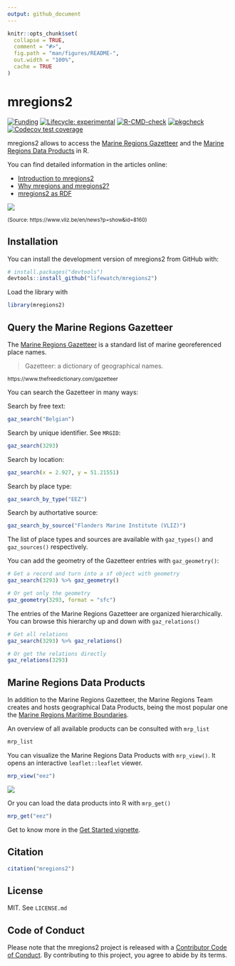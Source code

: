 ```yaml
---
output: github_document
---
```


```r
knitr::opts_chunk$set(
  collapse = TRUE,
  comment = "#>",
  fig.path = "man/figures/README-",
  out.width = "100%",
  cache = TRUE
)
```

# mregions2

<!-- badges: start -->
[![Funding](https://img.shields.io/static/v1?label=powered+by&message=lifewatch.be&labelColor=1a4e8a&color=f15922)](https://lifewatch.be)
[![Lifecycle:
experimental](https://img.shields.io/badge/lifecycle-experimental-orange.svg)](https://lifecycle.r-lib.org/articles/stages.html#experimental)
[![R-CMD-check](https://github.com/lifewatch/mregions2/actions/workflows/R-CMD-check.yaml/badge.svg)](https://github.com/lifewatch/mregions2/actions/workflows/R-CMD-check.yaml)
[![pkgcheck](https://github.com/lifewatch/mregions2/workflows/pkgcheck/badge.svg)](https://github.com/lifewatch/mregions2/actions?query=workflow%3Apkgcheck)
[![Codecov test
coverage](https://codecov.io/gh/lifewatch/mregions2/branch/main/graph/badge.svg)](https://app.codecov.io/gh/lifewatch/mregions2?branch=main)
<!-- badges: end -->

mregions2 allows to access the [Marine Regions Gazetteer](https://marineregions.org/gazetteer.php) and the [Marine Regions Data Products](https://marineregions.org/sources.php) in R.

You can find detailed information in the articles online:

* [Introduction to mregions2](https://lifewatch.github.io/mregions2/articles/mregions2.html)
* [Why mregions and mregions2?](https://lifewatch.github.io/mregions2/articles/why_mregions2.html)
* [mregions2 as RDF](https://lifewatch.github.io/mregions2/articles/mregions2-rdf.html)

![](https://user-images.githubusercontent.com/54405067/156809171-1487bb9f-35af-4418-8e2f-93c24a59aad0.gif)

<sup>(Source: https://www.vliz.be/en/news?p=show&id=8160)</sup>

## Installation

You can install the development version of mregions2 from GitHub with:

``` r
# install.packages("devtools")
devtools::install_github("lifewatch/mregions2")
```

Load the library with
```r
library(mregions2)
```

## Query the Marine Regions Gazetteer

The [Marine Regions Gazetteer](https://marineregions.org/gazetteer.php) is a standard list of marine georeferenced place names.

> Gazetteer: a dictionary of geographical names. 

<sup>https://www.thefreedictionary.com/gazetteer</sup>

You can search the Gazetteer in many ways:

Search by free text:
```r
gaz_search("Belgian")
```

Search by unique identifier. See `MRGID`:
```r
gaz_search(3293)
```

Search by location:
```r
gaz_search(x = 2.927, y = 51.21551)
```

Search by place type:
```r
gaz_search_by_type("EEZ")
```

Search by authortative source:
```r
gaz_search_by_source("Flanders Marine Institute (VLIZ)")
```

The list of place types and sources are available with `gaz_types()` and `gaz_sources()` respectively.

You can add the geometry of the Gazetteer entries with `gaz_geometry()`:

```r
# Get a record and turn into a sf object with geometry
gaz_search(3293) %>% gaz_geometry()

# Or get only the geometry 
gaz_geometry(3293, format = "sfc")
```

The entries of the Marine Regions Gazetteer are organized hierarchically. You can browse this hierarchy up and down with `gaz_relations()`

```r
# Get all relations
gaz_search(3293) %>% gaz_relations()

# Or get the relations directly
gaz_relations(3293)
```



## Marine Regions Data Products

In addition to the Marine Regions Gazetteer, the Marine Regions Team creates and hosts geographical Data Products, being the most popular one the [Marine Regions Maritime Boundaries](https://marineregions.org/eez.php).

An overview of all available products can be consulted with `mrp_list`

```r
mrp_list
```

You can visualize the Marine Regions Data Products with `mrp_view()`. It opens an interactive `leaflet::leaflet` viewer.

```r
mrp_view("eez")
```
![](https://raw.githubusercontent.com/lifewatch/mregions2/main/man/figures/README-prod1-1.png)

Or you can load the data products into R with `mrp_get()`

```r
mrp_get("eez")
```

Get to know more in the [Get Started vignette](https://lifewatch.github.io/mregions2/articles/mregions2.html).

## Citation
```r
citation("mregions2")
```

## License
MIT. See `LICENSE.md`

## Code of Conduct

Please note that the mregions2 project is released with a [Contributor Code of Conduct](https://lifewatch.github.io/mregions2/CODE_OF_CONDUCT.html). By contributing to this project, you agree to abide by its terms.

